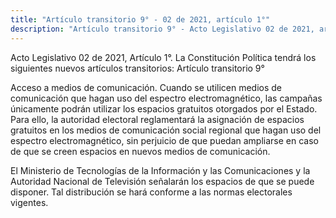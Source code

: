 ```yaml
---
title: "Artículo transitorio 9° - 02 de 2021, artículo 1°"
description: "Artículo transitorio 9° - Acto Legislativo 02 de 2021, artículo 1"
---
```


<Warning>Acto Legislativo 02 de 2021, Artículo 1°. La Constitución Política tendrá los siguientes nuevos artículos transitorios: Artículo transitorio 9°</Warning>

Acceso a medios de comunicación. Cuando se utilicen medios de comunicación que hagan uso del espectro electromagnético, las campañas únicamente podrán utilizar los espacios gratuitos otorgados por el Estado. Para ello, la autoridad electoral reglamentará la asignación de espacios gratuitos en los medios de comunicación social regional que hagan uso del espectro electromagnético, sin perjuicio de que puedan ampliarse en caso de que se creen espacios en nuevos medios de comunicación. 

El Ministerio de Tecnologías de la Información y las Comunicaciones y la Autoridad Nacional de Televisión señalarán los espacios de que se puede disponer. Tal distribución se hará conforme a las normas electorales vigentes. 
